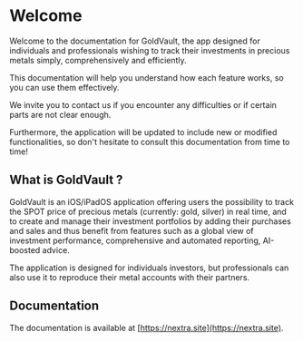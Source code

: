 # Welcome
 
Welcome to the documentation for GoldVault, the app designed for individuals and professionals wishing to track their investments in precious metals simply, comprehensively and efficiently. 

This documentation will help you understand how each feature works, so you can use them effectively. 

We invite you to contact us if you encounter any difficulties or if certain parts are not clear enough. 

Furthermore, the application will be updated to include new or modified functionalities, so don't hesitate to consult this documentation from time to time!

## What is GoldVault ?

GoldVault is an iOS/iPadOS application offering users the possibility to track the SPOT price of precious metals (currently: gold, silver) in real time, and to create and manage their investment portfolios by adding their purchases and sales and thus benefit from features such as a global view of investment performance, comprehensive and automated reporting, AI-boosted advice.

The application is designed for individuals investors, but professionals can also use it to reproduce their metal accounts with their partners.

## Documentation

The documentation is available at [https://nextra.site](https://nextra.site).
